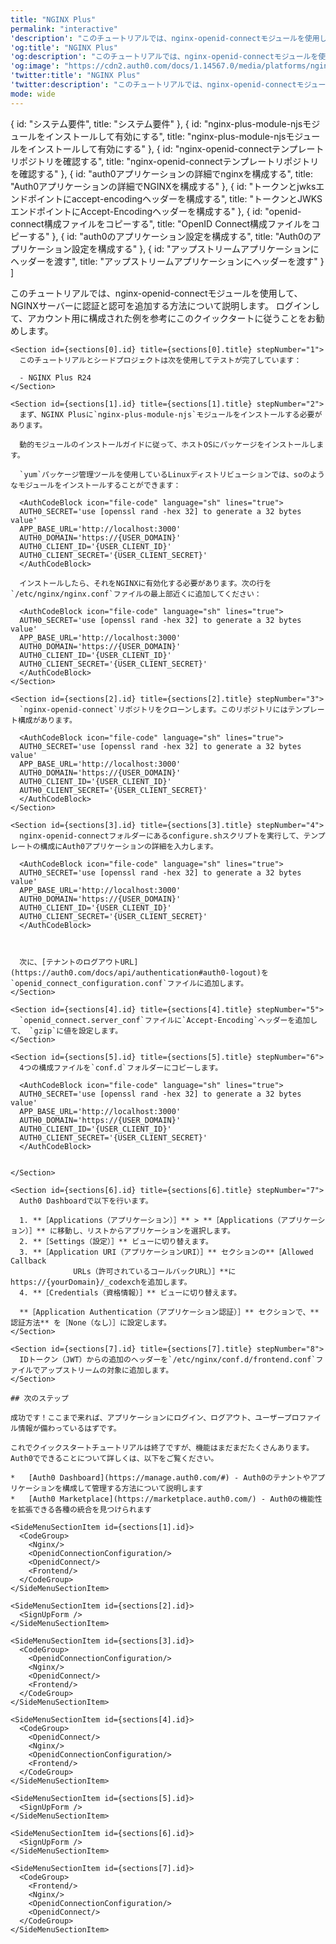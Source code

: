 ```yaml
---
title: "NGINX Plus"
permalink: "interactive"
'description': "このチュートリアルでは、nginx-openid-connectモジュールを使用して、NGINXサーバーに認証と認可を追加する方法について説明します。"
'og:title': "NGINX Plus"
'og:description': "このチュートリアルでは、nginx-openid-connectモジュールを使用して、NGINXサーバーに認証と認可を追加する方法について説明します。"
'og:image': "https://cdn2.auth0.com/docs/1.14567.0/media/platforms/nginx-plus.png"
'twitter:title': "NGINX Plus"
'twitter:description': "このチュートリアルでは、nginx-openid-connectモジュールを使用して、NGINXサーバーに認証と認可を追加する方法について説明します。"
mode: wide
---
```



  { id: "システム要件", title: "システム要件" },
  { id: "nginx-plus-module-njsモジュールをインストールして有効にする", title: "nginx-plus-module-njsモジュールをインストールして有効にする" },
  { id: "nginx-openid-connectテンプレートリポジトリを確認する", title: "nginx-openid-connectテンプレートリポジトリを確認する" },
  { id: "auth0アプリケーションの詳細でnginxを構成する", title: "Auth0アプリケーションの詳細でNGINXを構成する" },
  { id: "トークンとjwksエンドポイントにaccept-encodingヘッダーを構成する", title: "トークンとJWKSエンドポイントにAccept-Encodingヘッダーを構成する" },
  { id: "openid-connect構成ファイルをコピーする", title: "OpenID Connect構成ファイルをコピーする" },
  { id: "auth0のアプリケーション設定を構成する", title: "Auth0のアプリケーション設定を構成する" },
  { id: "アップストリームアプリケーションにヘッダーを渡す", title: "アップストリームアプリケーションにヘッダーを渡す" }
]

<Recipe>
  <Content>
    このチュートリアルでは、nginx-openid-connectモジュールを使用して、NGINXサーバーに認証と認可を追加する方法について説明します。
        ログインして、アカウント用に構成された例を参考にこのクイックタートに従うことをお勧めします。

    <Section id={sections[0].id} title={sections[0].title} stepNumber="1">
      このチュートリアルとシードプロジェクトは次を使用してテストが完了しています：

      - NGINX Plus R24
    </Section>

    <Section id={sections[1].id} title={sections[1].title} stepNumber="2">
      まず、NGINX Plusに`nginx-plus-module-njs`モジュールをインストールする必要があります。

      動的モジュールのインストールガイドに従って、ホストOSにパッケージをインストールします。

      `yum`パッケージ管理ツールを使用しているLinuxディストリビューションでは、soのようなモジュールをインストールすることができます：

      <AuthCodeBlock icon="file-code" language="sh" lines="true">
      AUTH0_SECRET='use [openssl rand -hex 32] to generate a 32 bytes value'
      APP_BASE_URL='http://localhost:3000'
      AUTH0_DOMAIN='https://{USER_DOMAIN}'
      AUTH0_CLIENT_ID='{USER_CLIENT_ID}'
      AUTH0_CLIENT_SECRET='{USER_CLIENT_SECRET}'
      </AuthCodeBlock>

      インストールしたら、それをNGINXに有効化する必要があります。次の行を`/etc/nginx/nginx.conf`ファイルの最上部近くに追加してください：

      <AuthCodeBlock icon="file-code" language="sh" lines="true">
      AUTH0_SECRET='use [openssl rand -hex 32] to generate a 32 bytes value'
      APP_BASE_URL='http://localhost:3000'
      AUTH0_DOMAIN='https://{USER_DOMAIN}'
      AUTH0_CLIENT_ID='{USER_CLIENT_ID}'
      AUTH0_CLIENT_SECRET='{USER_CLIENT_SECRET}'
      </AuthCodeBlock>
    </Section>

    <Section id={sections[2].id} title={sections[2].title} stepNumber="3">
      `nginx-openid-connect`リポジトリをクローンします。このリポジトリにはテンプレート構成があります。

      <AuthCodeBlock icon="file-code" language="sh" lines="true">
      AUTH0_SECRET='use [openssl rand -hex 32] to generate a 32 bytes value'
      APP_BASE_URL='http://localhost:3000'
      AUTH0_DOMAIN='https://{USER_DOMAIN}'
      AUTH0_CLIENT_ID='{USER_CLIENT_ID}'
      AUTH0_CLIENT_SECRET='{USER_CLIENT_SECRET}'
      </AuthCodeBlock>
    </Section>

    <Section id={sections[3].id} title={sections[3].title} stepNumber="4">
      nginx-openid-connectフォルダーにあるconfigure.shスクリプトを実行して、テンプレートの構成にAuth0アプリケーションの詳細を入力します。

      <AuthCodeBlock icon="file-code" language="sh" lines="true">
      AUTH0_SECRET='use [openssl rand -hex 32] to generate a 32 bytes value'
      APP_BASE_URL='http://localhost:3000'
      AUTH0_DOMAIN='https://{USER_DOMAIN}'
      AUTH0_CLIENT_ID='{USER_CLIENT_ID}'
      AUTH0_CLIENT_SECRET='{USER_CLIENT_SECRET}'
      </AuthCodeBlock>

      

      次に、[テナントのログアウトURL](https://auth0.com/docs/api/authentication#auth0-logout)を`openid_connect_configuration.conf`ファイルに追加します。
    </Section>

    <Section id={sections[4].id} title={sections[4].title} stepNumber="5">
      `openid_connect.server_conf`ファイルに`Accept-Encoding`ヘッダーを追加して、 `gzip`に値を設定します。
    </Section>

    <Section id={sections[5].id} title={sections[5].title} stepNumber="6">
      4つの構成ファイルを`conf.d`フォルダーにコピーします。

      <AuthCodeBlock icon="file-code" language="sh" lines="true">
      AUTH0_SECRET='use [openssl rand -hex 32] to generate a 32 bytes value'
      APP_BASE_URL='http://localhost:3000'
      AUTH0_DOMAIN='https://{USER_DOMAIN}'
      AUTH0_CLIENT_ID='{USER_CLIENT_ID}'
      AUTH0_CLIENT_SECRET='{USER_CLIENT_SECRET}'
      </AuthCodeBlock>

      
    </Section>

    <Section id={sections[6].id} title={sections[6].title} stepNumber="7">
      Auth0 Dashboardで以下を行います。

      1. **［Applications（アプリケーション）］** > **［Applications（アプリケーション）］** に移動し、リストからアプリケーションを選択します。
      2. **［Settings（設定）］** ビューに切り替えます。
      3. **［Application URI（アプリケーションURI）］** セクションの**［Allowed Callback
                  URLs（許可されているコールバックURL）］**にhttps://{yourDomain}/_codexchを追加します。
      4. **［Credentials（資格情報）］** ビューに切り替えます。

      **［Application Authentication（アプリケーション認証）］** セクションで、**認証方法** を［None（なし）］に設定します。
    </Section>

    <Section id={sections[7].id} title={sections[7].title} stepNumber="8">
      IDトークン（JWT）からの追加のヘッダーを`/etc/nginx/conf.d/frontend.conf`ファイルでアップストリームの対象に追加します。
    </Section>

    ## 次のステップ

    成功です！ここまで来れば、アプリケーションにログイン、ログアウト、ユーザープロファイル情報が備わっているはずです。

    これでクイックスタートチュートリアルは終了ですが、機能はまだまだたくさんあります。Auth0でできることについて詳しくは、以下をご覧ください。

    *   [Auth0 Dashboard](https://manage.auth0.com/#) - Auth0のテナントやアプリケーションを構成して管理する方法について説明します
    *   [Auth0 Marketplace](https://marketplace.auth0.com/) - Auth0の機能性を拡張できる各種の統合を見つけられます
  </Content>

  <SideMenu sections={sections}>
    <SideMenuSectionItem id={sections[0].id}>
      <SignUpForm />
    </SideMenuSectionItem>

    <SideMenuSectionItem id={sections[1].id}>
      <CodeGroup>
        <Nginx/>
        <OpenidConnectionConfiguration/>
        <OpenidConnect/>
        <Frontend/>
      </CodeGroup>
    </SideMenuSectionItem>

    <SideMenuSectionItem id={sections[2].id}>
      <SignUpForm />
    </SideMenuSectionItem>

    <SideMenuSectionItem id={sections[3].id}>
      <CodeGroup>
        <OpenidConnectionConfiguration/>
        <Nginx/>
        <OpenidConnect/>
        <Frontend/>
      </CodeGroup>
    </SideMenuSectionItem>

    <SideMenuSectionItem id={sections[4].id}>
      <CodeGroup>
        <OpenidConnect/>
        <Nginx/>
        <OpenidConnectionConfiguration/>
        <Frontend/>
      </CodeGroup>
    </SideMenuSectionItem>

    <SideMenuSectionItem id={sections[5].id}>
      <SignUpForm />
    </SideMenuSectionItem>

    <SideMenuSectionItem id={sections[6].id}>
      <SignUpForm />
    </SideMenuSectionItem>

    <SideMenuSectionItem id={sections[7].id}>
      <CodeGroup>
        <Frontend/>
        <Nginx/>
        <OpenidConnectionConfiguration/>
        <OpenidConnect/>
      </CodeGroup>
    </SideMenuSectionItem>

  </SideMenu>
</Recipe>
